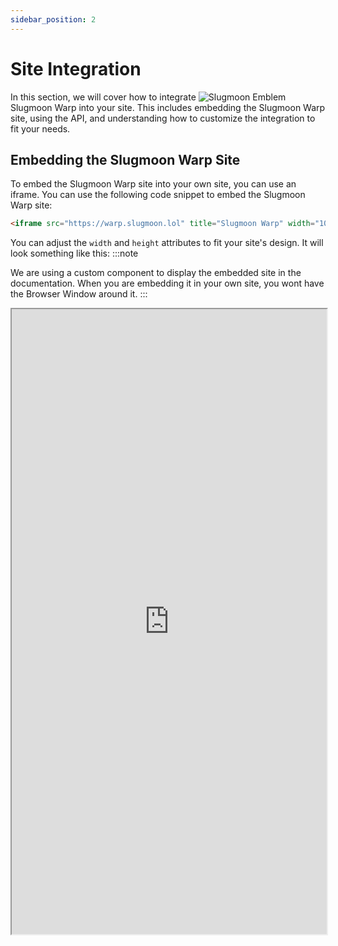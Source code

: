 ```yaml
---
sidebar_position: 2
---
```



# Site Integration

In this section, we will cover how to integrate <span className="emoji-like-icon"><img src="/img/icon.png" alt="Slugmoon Emblem" /></span> <GradientText animated>Slugmoon Warp</GradientText> into your site. This includes embedding the Slugmoon Warp site, using the API, and understanding how to customize the integration to fit your needs.

## Embedding the Slugmoon Warp Site
To embed the Slugmoon Warp site into your own site, you can use an iframe.
You can use the following code snippet to embed the Slugmoon Warp site:

```html
<iframe src="https://warp.slugmoon.lol" title="Slugmoon Warp" width="100%" height="1000px" style="border: none;"></iframe>
```
You can adjust the `width` and `height` attributes to fit your site's design.
It will look something like this:
:::note

We are using a custom component to display the embedded site in the documentation.
When you are embedding it in your own site, you wont have the Browser Window around it.
:::
<BrowserWindow url="https://warp.slugmoon.lol">
  <iframe src="https://warp.slugmoon.lol" title="Slugmoon Warp" width="100%" height="1000px" style={{ border: 'none' }} />
</BrowserWindow>
